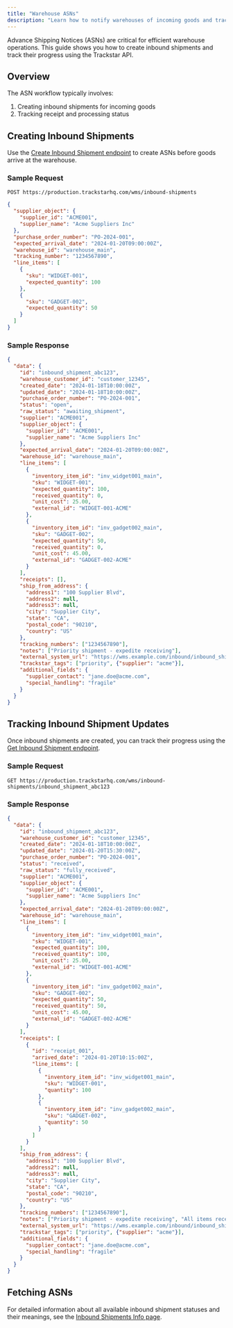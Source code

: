 ```yaml
---
title: "Warehouse ASNs"
description: "Learn how to notify warehouses of incoming goods and track receipts using the Trackstar API"
---
```


Advance Shipping Notices (ASNs) are critical for efficient warehouse operations. This guide shows you how to create inbound shipments and track their progress using the Trackstar API.

## Overview

The ASN workflow typically involves:
1. Creating inbound shipments for incoming goods
2. Tracking receipt and processing status

## Creating Inbound Shipments

Use the [Create Inbound Shipment endpoint](/api-reference/wms-api/inbound-shipments/post) to create ASNs before goods arrive at the warehouse.

### Sample Request

```
POST https://production.trackstarhq.com/wms/inbound-shipments
```

```json
{
  "supplier_object": {
    "supplier_id": "ACME001",
    "supplier_name": "Acme Suppliers Inc"
  },
  "purchase_order_number": "PO-2024-001",
  "expected_arrival_date": "2024-01-20T09:00:00Z",
  "warehouse_id": "warehouse_main",
  "tracking_number": "1234567890",
  "line_items": [
    {
      "sku": "WIDGET-001",
      "expected_quantity": 100
    },
    {
      "sku": "GADGET-002",
      "expected_quantity": 50
    }
  ]
}
```

### Sample Response

```json
{
  "data": {
    "id": "inbound_shipment_abc123",
    "warehouse_customer_id": "customer_12345",
    "created_date": "2024-01-18T10:00:00Z",
    "updated_date": "2024-01-18T10:00:00Z",
    "purchase_order_number": "PO-2024-001",
    "status": "open",
    "raw_status": "awaiting_shipment",
    "supplier": "ACME001",
    "supplier_object": {
      "supplier_id": "ACME001",
      "supplier_name": "Acme Suppliers Inc"
    },
    "expected_arrival_date": "2024-01-20T09:00:00Z",
    "warehouse_id": "warehouse_main",
    "line_items": [
      {
        "inventory_item_id": "inv_widget001_main",
        "sku": "WIDGET-001",
        "expected_quantity": 100,
        "received_quantity": 0,
        "unit_cost": 25.00,
        "external_id": "WIDGET-001-ACME"
      },
      {
        "inventory_item_id": "inv_gadget002_main",
        "sku": "GADGET-002",
        "expected_quantity": 50,
        "received_quantity": 0,
        "unit_cost": 45.00,
        "external_id": "GADGET-002-ACME"
      }
    ],
    "receipts": [],
    "ship_from_address": {
      "address1": "100 Supplier Blvd",
      "address2": null,
      "address3": null,
      "city": "Supplier City",
      "state": "CA",
      "postal_code": "90210",
      "country": "US"
    },
    "tracking_numbers": ["1234567890"],
    "notes": ["Priority shipment - expedite receiving"],
    "external_system_url": "https://wms.example.com/inbound/inbound_shipment_abc123",
    "trackstar_tags": ["priority", {"supplier": "acme"}],
    "additional_fields": {
      "supplier_contact": "jane.doe@acme.com",
      "special_handling": "fragile"
    }
  }
}
```

## Tracking Inbound Shipment Updates

Once inbound shipments are created, you can track their progress using the [Get Inbound Shipment endpoint](/api-reference/wms-api/inbound-shipments/get-item).

### Sample Request

```
GET https://production.trackstarhq.com/wms/inbound-shipments/inbound_shipment_abc123
```

### Sample Response

```json
{
  "data": {
    "id": "inbound_shipment_abc123",
    "warehouse_customer_id": "customer_12345",
    "created_date": "2024-01-18T10:00:00Z",
    "updated_date": "2024-01-20T15:30:00Z",
    "purchase_order_number": "PO-2024-001",
    "status": "received",
    "raw_status": "fully_received",
    "supplier": "ACME001",
    "supplier_object": {
      "supplier_id": "ACME001",
      "supplier_name": "Acme Suppliers Inc"
    },
    "expected_arrival_date": "2024-01-20T09:00:00Z",
    "warehouse_id": "warehouse_main",
    "line_items": [
      {
        "inventory_item_id": "inv_widget001_main",
        "sku": "WIDGET-001",
        "expected_quantity": 100,
        "received_quantity": 100,
        "unit_cost": 25.00,
        "external_id": "WIDGET-001-ACME"
      },
      {
        "inventory_item_id": "inv_gadget002_main",
        "sku": "GADGET-002",
        "expected_quantity": 50,
        "received_quantity": 50,
        "unit_cost": 45.00,
        "external_id": "GADGET-002-ACME"
      }
    ],
    "receipts": [
      {
        "id": "receipt_001",
        "arrived_date": "2024-01-20T10:15:00Z",
        "line_items": [
          {
            "inventory_item_id": "inv_widget001_main",
            "sku": "WIDGET-001",
            "quantity": 100
          },
          {
            "inventory_item_id": "inv_gadget002_main",
            "sku": "GADGET-002",
            "quantity": 50
          }
        ]
      }
    ],
    "ship_from_address": {
      "address1": "100 Supplier Blvd",
      "address2": null,
      "address3": null,
      "city": "Supplier City",
      "state": "CA",
      "postal_code": "90210",
      "country": "US"
    },
    "tracking_numbers": ["1234567890"],
    "notes": ["Priority shipment - expedite receiving", "All items received in good condition"],
    "external_system_url": "https://wms.example.com/inbound/inbound_shipment_abc123",
    "trackstar_tags": ["priority", {"supplier": "acme"}],
    "additional_fields": {
      "supplier_contact": "jane.doe@acme.com",
      "special_handling": "fragile"
    }
  }
}
```

## Fetching ASNs

For detailed information about all available inbound shipment statuses and their meanings, see the [Inbound Shipments Info page](/api-reference/wms-api/inbound-shipments/info).
